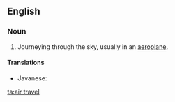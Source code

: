 ==English==

===Noun===
{{en-noun|-}}

# Journeying through the sky, usually in an [[aeroplane]].

====Translations====
{{trans-top|journeying through the sky, usually in an [[aeroplane]]}}
* Javanese: {{t|jv|lampah anggegana|sc=Java}}
{{trans-bottom}}

[[ta:air travel]]